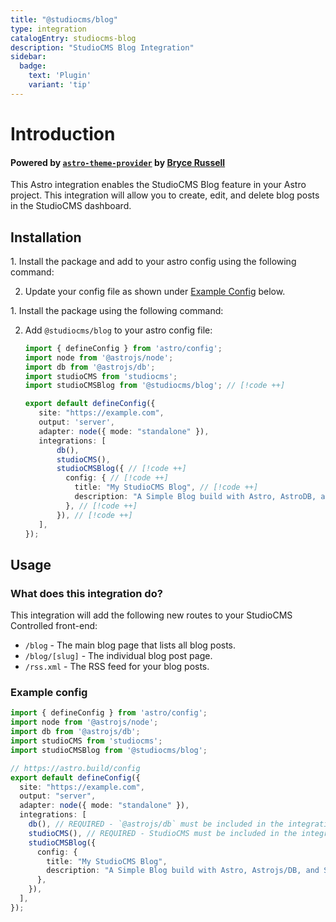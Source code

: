 ```yaml
---
title: "@studiocms/blog"
type: integration
catalogEntry: studiocms-blog
description: "StudioCMS Blog Integration"
sidebar:
  badge: 
    text: 'Plugin'
    variant: 'tip'
---
```



# Introduction

#### Powered by [`astro-theme-provider`](https://github.com/astrolicious/astro-theme-provider) by [Bryce Russell](https://github.com/BryceRussell)

This Astro integration enables the StudioCMS Blog feature in your Astro project. This integration will allow you to create, edit, and delete blog posts in the StudioCMS dashboard.

## Installation

<Tabs syncKey='install-method'>
  <TabItem label="Astro Method" icon='astro'>
<Steps>
1. Install the package and add to your astro config using the following command:

   <PackageManagers type="exec" pkg="astro" args="add @studiocms/blog" />

2. Update your config file as shown under [Example Config](#example-config) below.
</Steps>
  </TabItem>
  <TabItem label="Manual Method" icon='seti:powershell'>
<Steps>
1. Install the package using the following command:

   <PackageManagers pkg="@studiocms/blog" />

2. Add `@studiocms/blog` to your astro config file:

   ```ts twoslash title="astro.config.mjs"
   import { defineConfig } from 'astro/config';
   import node from '@astrojs/node';
   import db from '@astrojs/db';
   import studioCMS from 'studiocms';
   import studioCMSBlog from '@studiocms/blog'; // [!code ++]

   export default defineConfig({
      site: "https://example.com",
      output: 'server',
      adapter: node({ mode: "standalone" }),
      integrations: [
          db(),
          studioCMS(),
          studioCMSBlog({ // [!code ++]
            config: { // [!code ++]
              title: "My StudioCMS Blog", // [!code ++]
              description: "A Simple Blog build with Astro, AstroDB, and StudioCMS.", // [!code ++]
            }, // [!code ++]
          }), // [!code ++]
      ],
   });
   ```
</Steps>
  </TabItem>
</Tabs>

## Usage

### What does this integration do?

This integration will add the following new routes to your StudioCMS Controlled front-end:

- `/blog` - The main blog page that lists all blog posts.
- `/blog/[slug]` - The individual blog post page.
- `/rss.xml` - The RSS feed for your blog posts.

### Example config

```ts twoslash title="astro.config.mjs"
import { defineConfig } from 'astro/config';
import node from '@astrojs/node';
import db from '@astrojs/db';
import studioCMS from 'studiocms';
import studioCMSBlog from '@studiocms/blog';

// https://astro.build/config
export default defineConfig({
  site: "https://example.com",
  output: "server",
  adapter: node({ mode: "standalone" }),
  integrations: [ 
    db(), // REQUIRED - `@astrojs/db` must be included in the integrations list
    studioCMS(), // REQUIRED - StudioCMS must be included in the integrations list
    studioCMSBlog({
      config: {
        title: "My StudioCMS Blog",
        description: "A Simple Blog build with Astro, Astrojs/DB, and StudioCMS.",
      },
    }), 
  ],
});
```
